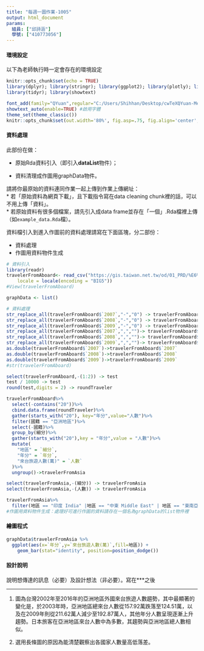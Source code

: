 ```yaml
---
title: "每週一圖作業-1005"
output: html_document
params:
  組員: ["邱詩涵"]  
  學號: ["410773056"]
---
```


#### 環境設定

以下為老師執行時一定會存在的環境設定
```r
knitr::opts_chunk$set(echo = TRUE)
library(dplyr); library(stringr); library(ggplot2); library(plotly); library(lubridate); library(readr);
library(tidyr); library(showtext)

font_add(family="QYuan",regular="C:/Users/Shihhan/Desktop/cwTeXQYuan-Medium.ttf")
showtext_auto(enable=TRUE) #啟用字體
theme_set(theme_classic())
knitr::opts_chunk$set(out.width='80%', fig.asp=.75, fig.align='center', fig.showtext=T)
```

#### 資料處理

此部份在做：

  * 原始Rda資料引入（即引入**dataList**物件）；
  
  * 資料清理成作圖用graphData物件。

請將你最原始的資料連同作業一起上傳到作業上傳網址：  
  * 若「原始資料為網頁下載」，且下載指令寫在data cleaning chunk裡的話，可以不用上傳「資料」。  
  * 若原始資料有很多個檔案，請先引入成data frame並存在「一個」.Rda檔裡上傳（如`example_data.Rda`檔）。  

資料檔引入到進入作圖前的資料處理請寫在下面區塊，分二部份：

  * 資料處理  
  * 作圖用資料物件生成
  
```r
# 資料引入
library(readr)
travelerFromAboard<- read_csv("https://gis.taiwan.net.tw/od/01_PRD/%E6%AD%B7%E5%B9%B4%E4%BE%86%E5%8F%B0%E6%97%85%E5%AE%A2%E5%9C%8B%E7%B1%8D%E7%B5%B1%E8%A8%88.csv", 
    locale = locale(encoding = "BIG5"))
#View(travelerFromAboard)

graphData <- list()
```


```r
# 資料處理
str_replace_all(travelerFromAboard$`2007`,"-","0") -> travelerFromAboard$`2007`
str_replace_all(travelerFromAboard$`2008`,"-","0") -> travelerFromAboard$`2008`
str_replace_all(travelerFromAboard$`2009`,"-","0") -> travelerFromAboard$`2009`
str_replace_all(travelerFromAboard$`2007`,",","")-> travelerFromAboard$`2007`
str_replace_all(travelerFromAboard$`2008`,",","")-> travelerFromAboard$`2008`
str_replace_all(travelerFromAboard$`2009`,",","")-> travelerFromAboard$`2009`
as.double(travelerFromAboard$`2007`)->travelerFromAboard$`2007`
as.double(travelerFromAboard$`2008`)->travelerFromAboard$`2008`
as.double(travelerFromAboard$`2009`)->travelerFromAboard$`2009`
#str(travelerFromAboard)

select(travelerFromAboard,-(1:2)) -> test 
test / 10000 -> test
round(test,digits = 2) -> roundTraveler

travelerFromAboard%>%
  select(-contains("20"))%>%
  cbind.data.frame(roundTraveler)%>%
  gather(starts_with("20"), key="年分",value="人數")%>%
  filter(國籍 == "亞洲地區")%>%
  select(-國籍)%>%
  group_by(細分)%>%
  gather(starts_with("20"),key = "年分",value = "人數")%>%
  mutate(
    "地區" = `細分`,
    "年分" = `年分`,
    "來台旅遊人數(萬)" = `人數`
  )%>%
  ungroup()->travelerFromAsia

select(travelerFromAsia,-(細分)) -> travelerFromAsia
select(travelerFromAsia,-(人數)) -> travelerFromAsia

travelerFromAsia%>%
  filter(地區 == "印度 India" |地區 == "中東 Middle East" | 地區 == "東南亞地區 東南亞小計 Sub-Total" | 地區 == "日本 Japan" |地區 == "韓國 Korea,Republic of" | 地區 == "亞洲其他地區 Others" | 地區 == "亞洲合計 Total")->graphData$travelerFromAsia
#作圖用資料物件生成：處理好可進行作圖的資料請存在一個名為graphData的list物件裡
```
#### 繪圖程式

```r
graphData$travelerFromAsia %>%
  ggplot(aes(x=`年分`,y=`來台旅遊人數(萬)`,fill=地區)) +
    geom_bar(stat="identity", position=position_dodge())

```

#### 設計說明
說明想傳達的訊息（必要）及設計想法（非必要）。寫在***之後

*** 

1. 圖為台灣2002年至2016年的亞洲地區外國來台旅遊人數趨勢，其中最顯著的變化是，於2003年時，亞洲地區總來台人數從157.92萬跌落至124.51萬，以及在2009年則從211.62萬人減少至192.87萬人，其他年分人數呈現逐漸上升趨勢。日本旅客在亞洲地區來台人數中為多數，其趨勢與亞洲地區總人數相似。

2. 選用長條圖的原因為能清楚觀察出各國家人數量高低落差。



